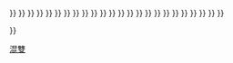 {{navbox
|title = [[世界羽毛球錦標賽金牌获得者|世界羽毛球錦標賽：混合雙打冠軍]]
|titlestyle = background: #FC9;
|name = 世界羽毛球錦標賽混雙冠軍
|list1 = <div>
{{nowrap|[[1977年世界羽毛球錦標賽|1977年]]：{{flagicon|DEN}} [[斯蒂恩·斯科夫高]] / [[麗娜·科彭]] {{•}} }}
{{nowrap|[[1980年世界羽毛球錦標賽|1980年]]：{{flagicon|INA}} [[紀明發]] / [[黃祖金]] {{•}} }}
{{nowrap|[[1983年世界羽毛球錦標賽|1983年]]：{{flagicon|SWE}} [[托马斯·希尔斯特伦]] / {{flagicon|ENG}}  [[諾拉·佩里]] {{•}} }}
{{nowrap|[[1985年世界羽毛球錦標賽|1985年]]：{{flagicon|KOR|1984}} [[朴柱奉]] / [[柳尚希]] {{•}} }}
{{nowrap|[[1987年世界羽毛球錦標賽|1987年]]：{{flagicon|CHN}} [[王朋仁]] / [[史方靜]] {{•}} }}
{{nowrap|[[1989年世界羽毛球錦標賽|1989年]]：{{flagicon|KOR|1984}} [[朴柱奉]] / [[鄭明熙]] {{•}} }}
{{nowrap|[[1991年世界羽毛球錦標賽|1991年]]：{{flagicon|KOR|1984}} [[朴柱奉]] / [[鄭明熙]] {{•}} }}
{{nowrap|[[1993年世界羽毛球錦標賽|1993年]]：{{flagicon|DEN}} [[托馬斯·倫德]] / {{flagicon|SWE}} [[卡翠娜·本特松]] {{•}} }}
{{nowrap|[[1995年世界羽毛球錦標賽|1995年]]：{{flagicon|DEN}} [[托馬斯·倫德]] / [[馬琳·湯姆森]] {{•}} }}
{{nowrap|[[1997年世界羽毛球錦標賽|1997年]]：{{flagicon|CHN}} [[刘永 (羽毛球运动员)|劉永]] / [[葛菲]] {{•}} }}
{{nowrap|[[1999年世界羽毛球錦標賽|1999年]]：{{flagicon|KOR|1997}} [[金东文]] / [[羅景民]] {{•}} }}
{{nowrap|[[2001年世界羽毛球錦標賽混合雙打項目|2001年]]：{{flagicon|CHN}} [[张军 (羽毛球运动员)|张军]] / [[高崚]] {{•}} }}
{{nowrap|[[2003年世界羽毛球錦標賽混合雙打項目|2003年]]：{{flagicon|KOR|1997}} [[金东文]] / [[羅景民]] {{•}} }}
{{nowrap|[[2005年世界羽毛球錦標賽混合雙打項目|2005年]]：{{flagicon|INA}} [[诺瓦·维迪安托]] / [[利利亚纳·纳西尔]] {{•}} }}
{{nowrap|[[2006年世界羽毛球錦標賽混合雙打項目|2006年]]：{{flagicon|ENG}} [[内森·罗布森]] / [[盖尔·埃姆斯]]  {{•}} }}
{{nowrap|[[2007年世界羽毛球錦標賽混合雙打項目|2007年]]：{{flagicon|INA}} [[诺瓦·维迪安托]] / [[利利亚纳·纳西尔]] {{•}} }}
{{nowrap|[[2009年世界羽毛球錦標賽混合雙打項目|2009年]]：{{flagicon|DEN}} [[托马斯·雷伯恩]] / [[卡米拉·吕特·尤尔]] {{•}} }}
{{nowrap|[[2010年世界羽毛球錦標賽混合雙打項目|2010年]]：{{flagicon|CHN}} [[郑波 (羽毛球运动员)|郑波]] / [[马晋]] {{•}} }}
{{nowrap|[[2011年世界羽毛球錦標賽混合雙打項目|2011年]]：{{flagicon|CHN}} [[张楠 (羽毛球运动员)|张楠]] / [[赵芸蕾]] {{•}} }}
{{nowrap|[[2013年世界羽毛球錦標賽混合雙打項目|2013年]]：{{flagicon|INA}} [[通托维·艾哈迈德]] / [[利利亚纳·纳西尔]] {{•}} }}
{{nowrap|[[2014年世界羽毛球錦標賽混合雙打項目|2014年]]：{{flagicon|CHN}} [[张楠 (羽毛球运动员)|张楠]] / [[赵芸蕾]] {{•}} }}
{{nowrap|[[2015年世界羽毛球錦標賽混合雙打項目|2015年]]：{{flagicon|CHN}} [[张楠 (羽毛球运动员)|张楠]] / [[赵芸蕾]] {{•}} }}
{{nowrap|[[2017年世界羽毛球錦標賽混合雙打項目|2017年]]：{{flagicon|INA}} [[通托维·艾哈迈德]] / [[利利亚纳·纳西尔]] {{•}} }}
{{nowrap|[[2018年世界羽毛球錦標賽混合雙打項目|2018年]]：{{flagicon|CHN}} [[郑思维]] / [[黄雅琼]] {{•}} }}
{{nowrap|[[2019年世界羽毛球錦標賽混合雙打項目|2019年]]：{{flagicon|CHN}} [[郑思维]] / [[黄雅琼]] {{•}} }}
{{nowrap|[[2021年世界羽毛球錦標賽混合雙打項目|2021年]]：{{flagicon|THA}} [[德差蓬·保乌拉努科]] / [[沙西丽·德拉达那猜]] }}
</div>
}}<noinclude>
{{collapsible option}}
[[Category:世界羽毛球錦標賽冠軍模板|混雙]]
</noinclude>